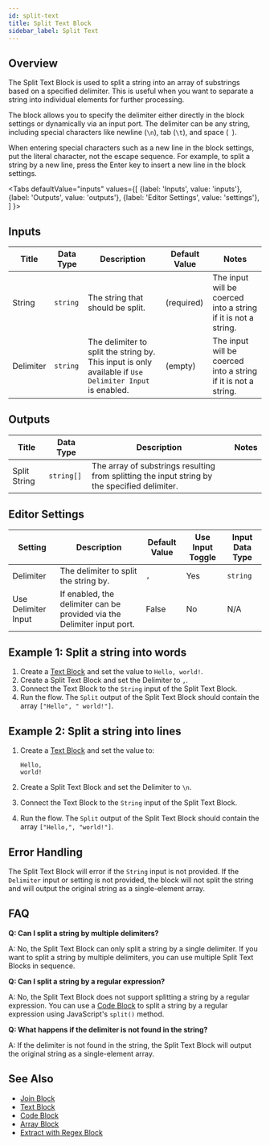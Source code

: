 ```yaml
---
id: split-text
title: Split Text Block
sidebar_label: Split Text
---
```



## Overview

The Split Text Block is used to split a string into an array of substrings based on a specified delimiter. This is useful when you want to separate a string into individual elements for further processing.

The block allows you to specify the delimiter either directly in the block settings or dynamically via an input port. The delimiter can be any string, including special characters like newline (`\n`), tab (`\t`), and space (` `).

When entering special characters such as a new line in the block settings, put the literal character, not the escape sequence. For example, to split a string by a new line, press the Enter key to insert a new line in the block settings.

<Tabs
  defaultValue="inputs"
  values={[
    {label: 'Inputs', value: 'inputs'},
    {label: 'Outputs', value: 'outputs'},
    {label: 'Editor Settings', value: 'settings'},
  ]
}>

<TabItem value="inputs">

## Inputs

| Title     | Data Type | Description                                                                                             | Default Value | Notes                                                          |
| --------- | --------- | ------------------------------------------------------------------------------------------------------- | ------------- | -------------------------------------------------------------- |
| String    | `string`  | The string that should be split.                                                                        | (required)    | The input will be coerced into a string if it is not a string. |
| Delimiter | `string`  | The delimiter to split the string by. This input is only available if `Use Delimiter Input` is enabled. | (empty)       | The input will be coerced into a string if it is not a string. |

</TabItem>

<TabItem value="outputs">

## Outputs

| Title        | Data Type  | Description                                                                                   | Notes |
| ------------ | ---------- | --------------------------------------------------------------------------------------------- | ----- |
| Split String | `string[]` | The array of substrings resulting from splitting the input string by the specified delimiter. |       |

</TabItem>

<TabItem value="settings">

## Editor Settings

| Setting             | Description                                                             | Default Value | Use Input Toggle | Input Data Type |
| ------------------- | ----------------------------------------------------------------------- | ------------- | ---------------- | --------------- |
| Delimiter           | The delimiter to split the string by.                                   | `,`           | Yes              | `string`        |
| Use Delimiter Input | If enabled, the delimiter can be provided via the Delimiter input port. | False         | No               | N/A             |

</TabItem>

</Tabs>

## Example 1: Split a string into words

1. Create a [Text Block](./text.mdx) and set the value to `Hello, world!`.
2. Create a Split Text Block and set the Delimiter to `,`.
3. Connect the Text Block to the `String` input of the Split Text Block.
4. Run the flow. The `Split` output of the Split Text Block should contain the array `["Hello", " world!"]`.

## Example 2: Split a string into lines

1. Create a [Text Block](./text.mdx) and set the value to:

   ```
   Hello,
   world!
   ```

2. Create a Split Text Block and set the Delimiter to `\n`.
3. Connect the Text Block to the `String` input of the Split Text Block.
4. Run the flow. The `Split` output of the Split Text Block should contain the array `["Hello,", "world!"]`.

## Error Handling

The Split Text Block will error if the `String` input is not provided. If the `Delimiter` input or setting is not provided, the block will not split the string and will output the original string as a single-element array.

## FAQ

**Q: Can I split a string by multiple delimiters?**

A: No, the Split Text Block can only split a string by a single delimiter. If you want to split a string by multiple delimiters, you can use multiple Split Text Blocks in sequence.

**Q: Can I split a string by a regular expression?**

A: No, the Split Text Block does not support splitting a string by a regular expression. You can use a [Code Block](./code.mdx) to split a string by a regular expression using JavaScript's `split()` method.

**Q: What happens if the delimiter is not found in the string?**

A: If the delimiter is not found in the string, the Split Text Block will output the original string as a single-element array.

## See Also

- [Join Block](./join.mdx)
- [Text Block](./text.mdx)
- [Code Block](./code.mdx)
- [Array Block](./array.mdx)
- [Extract with Regex Block](./extract-with-regex.mdx)
